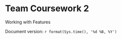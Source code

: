 # Team Coursework 2 {#working}

Working with Features


<!--Team coursework 3: Migrating a Family of Features removed-->


Document version: `r format(Sys.time(), '%d %B, %Y')`

